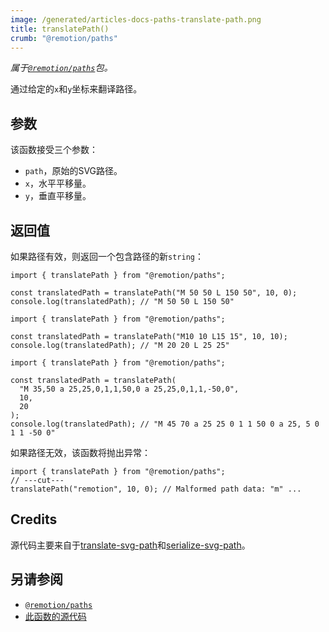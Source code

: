 ```yaml
---
image: /generated/articles-docs-paths-translate-path.png
title: translatePath()
crumb: "@remotion/paths"
---
```


_属于[`@remotion/paths`](/docs/paths)包。_

通过给定的`x`和`y`坐标来翻译路径。

## 参数

该函数接受三个参数：

- `path`，原始的SVG路径。
- `x`，水平平移量。
- `y`，垂直平移量。

## 返回值

如果路径有效，则返回一个包含路径的新`string`：

```tsx twoslash title='translate-x.ts'
import { translatePath } from "@remotion/paths";

const translatedPath = translatePath("M 50 50 L 150 50", 10, 0);
console.log(translatedPath); // "M 50 50 L 150 50"
```

```tsx twoslash title='translate-y.ts'
import { translatePath } from "@remotion/paths";

const translatedPath = translatePath("M10 10 L15 15", 10, 10);
console.log(translatedPath); // "M 20 20 L 25 25"
```

```tsx twoslash title='translate-x-and-y.ts'
import { translatePath } from "@remotion/paths";

const translatedPath = translatePath(
  "M 35,50 a 25,25,0,1,1,50,0 a 25,25,0,1,1,-50,0",
  10,
  20
);
console.log(translatedPath); // "M 45 70 a 25 25 0 1 1 50 0 a 25, 5 0 1 1 -50 0"
```

如果路径无效，该函数将抛出异常：

```tsx twoslash
import { translatePath } from "@remotion/paths";
// ---cut---
translatePath("remotion", 10, 0); // Malformed path data: "m" ...
```

## Credits

源代码主要来自于[translate-svg-path](https://github.com/michaelrhodes/translate-svg-path)和[serialize-svg-path](https://github.com/jkroso/serialize-svg-path)。

## 另请参阅

- [`@remotion/paths`](/docs/paths)
- [此函数的源代码](https://github.com/remotion-dev/remotion/blob/main/packages/paths/src/translate-path.ts)

